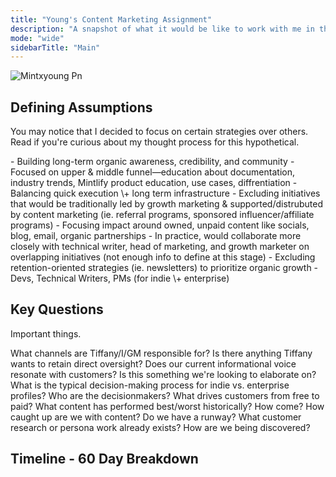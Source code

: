 ```yaml
---
title: "Young's Content Marketing Assignment"
description: "A snapshot of what it would be like to work with me in the first 60 days! "
mode: "wide"
sidebarTitle: "Main"
---
```


![Mintxyoung Pn](/mintxyoung.png)

## Defining Assumptions

You may notice that I decided to focus on certain strategies over others. Read if you're curious about my thought process for this hypothetical.

<AccordionGroup>
  <Accordion title="Goals" icon="bullseye" iconType="regular">
    - Building long-term organic awareness, credibility, and community
    - Focused on upper & middle funnel—education about documentation, industry trends, Mintlify product education, use cases, diffrentiation
    - Balancing quick execution \+ long term infrastructure
  </Accordion>
  <Accordion title="Scope" icon="arrow-down-big-small">
    - Excluding initiatives that would be traditionally led by growth marketing & supported/distrubuted by content marketing (ie. referral programs, sponsored influencer/affiliate programs)
      - Focusing impact around owned, unpaid content like socials, blog, email, organic partnerships
      - In practice, would collaborate more closely with technical writer, head of marketing, and growth marketer on overlapping initiatives (not enough info to define at this stage)
    - Excluding retention-oriented strategies (ie. newsletters) to prioritize organic growth
  </Accordion>
  <Accordion title="Target audience" icon="people">
    - Devs, Technical Writers, PMs (for indie \+ enterprise)
  </Accordion>
</AccordionGroup>

## Key Questions

Important things.

<Columns cols={2}>
  <Card title="Divide & Conquer" icon="square-divide" cta="What channels are Tiffany/I/GM responsible for?">
    What channels are Tiffany/I/GM responsible for? Is there anything Tiffany wants to retain  direct oversight?
  </Card>
  <Card title="Branding & Voice" icon="comment-question" href="/keyquestions">
    Does our current informational voice resonate with customers? Is this something we're looking to elaborate on?
  </Card>
  <Card title="Buying Process" icon="coin">
    What is the typical decision-making process for indie vs. enterprise profiles? Who are the decisionmakers? What drives customers from free to paid?
  </Card>
  <Card title="Past Performance" icon="newspaper">
    What content has performed best/worst historically? How come?
  </Card>
  <Card title="Backlog" icon="ball-pile">
    How caught up are we with content? Do we have a runway?
  </Card>
  <Card title="Customer Insights" icon="sparkles">
    What customer research or persona work already exists? How are we being discovered?
  </Card>
</Columns>

## Timeline - 60 Day Breakdown

<Card title="60 Day Breakdown" icon="calendar" href="Calendar.mdx">
  
</Card>